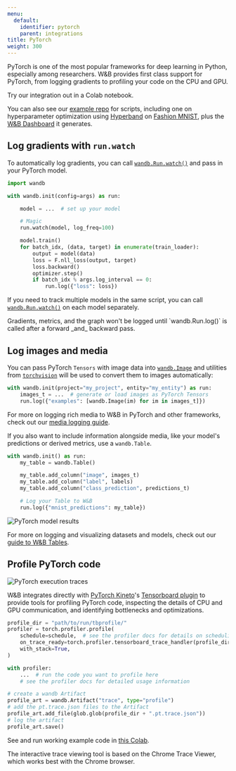 ```yaml
---
menu:
  default:
    identifier: pytorch
    parent: integrations
title: PyTorch
weight: 300
---
```

<Card title="Try in Colab" href="https://colab.research.google.com/github/wandb/examples/blob/master/colabs/intro/Intro_to_Weights_%26_Biases.ipynb" icon="python"/>

PyTorch is one of the most popular frameworks for deep learning in Python, especially among researchers. W&B provides first class support for PyTorch, from logging gradients to profiling your code on the CPU and GPU.

Try our integration out in a Colab notebook.

<Card title="Try in Colab" href="https://colab.research.google.com/github/wandb/examples/blob/master/colabs/pytorch/Simple_PyTorch_Integration.ipynb" icon="python"/>

You can also see our [example repo](https://github.com/wandb/examples) for scripts, including one on hyperparameter optimization using [Hyperband](https://arxiv.org/abs/1603.06560) on [Fashion MNIST](https://github.com/wandb/examples/tree/master/examples/pytorch/pytorch-cnn-fashion), plus the [W&B Dashboard](https://wandb.ai/wandb/keras-fashion-mnist/runs/5z1d85qs) it generates.

## Log gradients with `run.watch`

To automatically log gradients, you can call [`wandb.Run.watch()`](/models/ref/python/experiments/run.md/#method-runwatch) and pass in your PyTorch model.

```python
import wandb

with wandb.init(config=args) as run:

    model = ...  # set up your model

    # Magic
    run.watch(model, log_freq=100)

    model.train()
    for batch_idx, (data, target) in enumerate(train_loader):
        output = model(data)
        loss = F.nll_loss(output, target)
        loss.backward()
        optimizer.step()
        if batch_idx % args.log_interval == 0:
            run.log({"loss": loss})
```

If you need to track multiple models in the same script, you can call [`wandb.Run.watch()`](/models/ref/python/experiments/run/#method-runwatch) on each model separately.

<Warning>
Gradients, metrics, and the graph won't be logged until `wandb.Run.log()` is called after a forward _and_ backward pass.
</Warning>

## Log images and media

You can pass PyTorch `Tensors` with image data into [`wandb.Image`](/models/ref/python/data-types/image) and utilities from [`torchvision`](https://pytorch.org/vision/stable/index.html) will be used to convert them to images automatically:

```python
with wandb.init(project="my_project", entity="my_entity") as run:
    images_t = ...  # generate or load images as PyTorch Tensors
    run.log({"examples": [wandb.Image(im) for im in images_t]})
```

For more on logging rich media to W&B in PyTorch and other frameworks, check out our [media logging guide](/models/track/log/media/).

If you also want to include information alongside media, like your model's predictions or derived metrics, use a `wandb.Table`.

```python
with wandb.init() as run:
    my_table = wandb.Table()

    my_table.add_column("image", images_t)
    my_table.add_column("label", labels)
    my_table.add_column("class_prediction", predictions_t)

    # Log your Table to W&B
    run.log({"mnist_predictions": my_table})
```

<Frame>
    <img src="/images/integrations/pytorch_example_table.png" alt="PyTorch model results"  />
</Frame>

For more on logging and visualizing datasets and models, check out our [guide to W&B Tables](/models/tables/).

## Profile PyTorch code

<Frame>
    <img src="/images/integrations/pytorch_example_dashboard.png" alt="PyTorch execution traces"  />
</Frame>

W&B integrates directly with [PyTorch Kineto](https://github.com/pytorch/kineto)'s [Tensorboard plugin](https://github.com/pytorch/kineto/blob/master/tb_plugin/README) to provide tools for profiling PyTorch code, inspecting the details of CPU and GPU communication, and identifying bottlenecks and optimizations.

```python
profile_dir = "path/to/run/tbprofile/"
profiler = torch.profiler.profile(
    schedule=schedule,  # see the profiler docs for details on scheduling
    on_trace_ready=torch.profiler.tensorboard_trace_handler(profile_dir),
    with_stack=True,
)

with profiler:
    ...  # run the code you want to profile here
    # see the profiler docs for detailed usage information

# create a wandb Artifact
profile_art = wandb.Artifact("trace", type="profile")
# add the pt.trace.json files to the Artifact
profile_art.add_file(glob.glob(profile_dir + ".pt.trace.json"))
# log the artifact
profile_art.save()
```

See and run working example code in [this Colab](https://wandb.me/trace-colab).

<Warning>
The interactive trace viewing tool is based on the Chrome Trace Viewer, which works best with the Chrome browser.
</Warning>